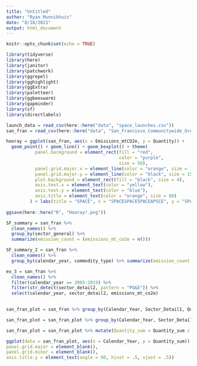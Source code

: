 ```yaml
---
title: "Untitled"
author: "Ryan Munnikhuis"
date: "8/18/2021"
output: html_document
---
```


```r
knitr::opts_chunk$set(echo = TRUE)

library(tidyverse)
library(here)
library(janitor)
library(patchwork)
library(ggrepel)
library(gghighlight)
library(ggExtra)
library(paletteer)
library(ggbeeswarm)
library(gapminder)
library(sf)
library(directlabels)
```

```r
launch_data = read_csv(here::here("data", "space_launches.csv"))
san_fran = read_csv(here::here("data", "San_Francisco_Communitywide_Greenhouse_Gas_Inventory.csv"))

```
```r

hooray = ggplot(san_fran, aes(x = Emissions_mtCO2e, y = Quantity)) + 
  geom_point() + geom_line() + geom_boxplot() + theme(
           panel.background = element_rect(fill = "red", 
                                           color = "purple", 
                                           size = 50),
           panel.grid.major.x = element_line(color = "orange", size = 11), 
           panel.grid.major.y = element_line(color = "black", size = 15), 
           plot.background = element_rect(fill = "black", size = 4),
           axis.text.x = element_text(color = "yellow"), 
           axis.text.y = element_text(color = "blue"), 
           axis.title = element_text(color = "orange", size = 80)
         ) + labs(title = "SPACE", x = "SPACESPACESPACEAPSCE", y = "SPACESPACESPACESPACESPACE")
           
ggsave(here::here("R", "Hooray!.png"))

```

```r


SF_summary = san_fran %>% 
  clean_names() %>%
  group_by(sector_general) %>%
  summarize(emission_count = (emissions_mt_co2e = n()))

SF_summary_2 = san_fran %>% 
  clean_names() %>% 
  group_by(calendar_year, commodity_type) %>% summarize(emission_count = (emissions_mt_co2e = n()))

ex_3 = san_fran %>% 
  clean_names() %>%
  filter(calendar_year == 2005:2019) %>%
  filter(str_detect(sector_detail2, pattern = "PG&E")) %>% 
  select(calendar_year, sector_detail2, emissions_mt_co2e)
  

```
```r
san_fran_plot = san_fran %>% group_by(Calendar_Year, Sector_Detail1, Quantity) %>% filter(str_detect(Quantity_Units, pattern = "kWh")) 

san_fran_plot = san_fran_plot %>% group_by(Calendar_Year, Sector_Detail1) %>% summarize(Quantity_sum = sum(Quantity))

san_fran_plot = san_fran_plot %>% mutate(Quantity_sum = Quantity_sum / (10^6))

ggplot(data = san_fran_plot, aes(x = Calendar_Year, y = Quantity_sum)) + geom_line(aes(color = Sector_Detail1), size = 1.2) + theme_minimal() + scale_color_discrete("Sector") + labs(y = "Gigawatt Hours", x = "Year", title = "Historic Electricty Usage by Sector") + theme(legend.key.size = unit(.5, 'cm'),                   legend.key.height = unit(.5, 'cm'),
panel.grid.major = element_blank(), 
panel.grid.minor = element_blank(),
axis.title.y = element_text(angle = 90, hjust = .5, vjust = .5))

```

